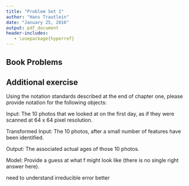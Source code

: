 ```yaml
---
title: "Problem Set 1"
author: "Hans Trautlein"
date: "January 25, 2016"
output: pdf_document
header-includes:
   - \usepackage{hyperref}
---
```


## Book Problems

\begin{enumerate}
  \item Indicate whether we would generally expect the performance of a flexible statistical learning method to be better or worse than an inflexible method. Justify my answer.\footnote{Every answer in this Problem Set has referred frequently to Chapter 2 in James, Gareth, Daniela Witten, Trevor Hastie, and Robert Tibshirani. \emph{An Introduction to Statistical Learning}. New York: Springer, 2013. I have also gotten help from }
  \begin{enumerate}
    \item A flexible method (to the degree that a model with a small amount of available predictors can be flexible) might be most appropriate, assuming that the 
    \item You would want an inflexible method in this circumstance. If you have a small amount of variables you are more likely to have a model that is difficult to fit exactly, and the large amount of predictors might allow you to accidentally overfit the model.\footnote{Wonderful examples of what this can lead to are available on the Tyler Virgin's \href{http://www.tylervigen.com/spurious-correlations}{Spurious Correlations} website. Did you know that the \href{http://tylervigen.com/view_correlation?id=3991}{US's per capita consumption of mozzarella cheese highly correlates with people who die falling down the stairs}? This is a good example of correlation not equaling causation.}
    \item This depends on whether or not there is some relationship at all betweent the predictors and the observations if you can map them to the function. Perhaps there is a non-linear relationship that explains the variables well, in which case a flexible relationship might be best.
    \item If the variance of the error terms, $\sigma^2 = Var(\epsilon)$, is extremely high I would expect a less flexible model to be worse than an inflexible method because you might be more likely to overfit your model. In Nate Silver parlance your model would end up confusing the ``signal'' for the ``noise.''
  \end{enumerate}

  \item 
    \begin{enumerate}
      \item $n = 500$, $p = 4$. This a regression problem that is most interested in inference.
      \item $n = 20$, $p = 14$. This is a classification problem that is most interested in prediction.
      \item $n = 52$ (because of weekly data), $p = 4$. This is a regression problem that is most interested in prediction.
    \end{enumerate}
  
  \setcounter{enumi}{3}
  \item
    \begin{enumerate}
      \item Real-life applications of \emph{classification}. Describe the response, as well as the predictors. Is the goal of each application inference or prediction? Explain.
        \begin{enumerate}
          \item
          \item
          \item
        \end{enumerate}
        
      \item Real-life applications of \emph{regression}. Describe the response, as well as the predictors. Is the goal of each application inference or prediction? Explain.
       \begin{enumerate}
          \item
          \item
          \item
        \end{enumerate}
        
      \item Real-life applications of \emph{cluster analysis}.
       \begin{enumerate}
          \item
          \item
          \item
        \end{enumerate}
        
    \end{enumerate}
  
  \item A very inflexible model for regression and classification has both advantages and disadvantages as well, as it often is easier to make inferences from more inflexible methods compared to flexible methods. For example, if inference is the overall goal then you might prefer a less flexible model, like "least squares" or "subset selection lasso" as opposed to "support vector machines." The restriction inherent in more inflexible models makes inference easier.
 
        A more flexible approach might be preferred when prediction is weighed much heavier than inference in the model's goals. This is a slight oversimplification, but then the "why" takes a backseat to the "what," that is, the output that the model creator cares about is less a great understanding of the inner workings of the model and why it works that way but instead that the model has the best output possible. This might not be the best approach in the long run though - to at least a tiny degreee you want to understand your models! But adding every variable that you have into the model might result in overfitting. This is further explained on page 26 of the text for this course in section 2.1.3, \emph{The Trade-Off Between Prediction Accuracy and Model Interpretability}.
  
        Overall, flexibility is preferred when you are looking for great prediction and inflexibility is prized when you are looking for easy inference.
  
  \item The differences between a parametric and a non-parametric statistical learning approach are 
  
        The advantages of a parametric approach as opposed to a non-parametric approach are 
        
        The disadvantages of a parametric approach are 
  
  \item
    \begin{enumerate}
      \item
      \item My prediction when $K = 1$ is 
      \item My prediction when $K = 3$ is 
      \item
    \end{enumerate}

\end{enumerate}



## Additional exercise


Using the notation standards described at the end of chapter one, please provide notation for the following objects:

Input: The 10 photos that we looked at on the first day, as if they were scanned at 64 x 64 pixel resolution.

Transformed Input: The 10 photos, after a small number of features have been identified.

Output: The associated actual ages of those 10 photos.

Model: Provide a guess at what f might look like (there is no single right answer here).





need to understand irreducible error better

